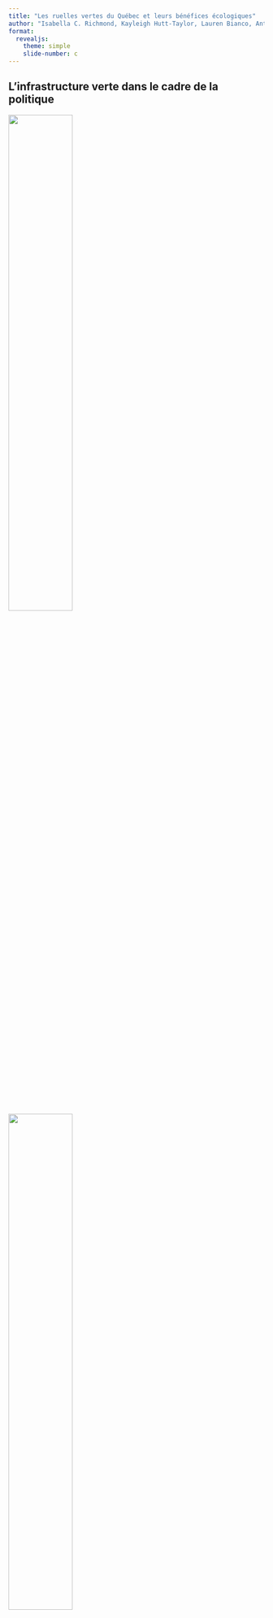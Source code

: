 ```yaml
---
title: "Les ruelles vertes du Québec et leurs bénéfices écologiques"
author: "Isabella C. Richmond, Kayleigh Hutt-Taylor, Lauren Bianco, Antonia Vieira Zanella, Carly D. Ziter"
format: 
  revealjs:
    theme: simple
    slide-number: c
---
```


## L'infrastructure verte dans le cadre de la politique

![](presentation_imgs/ppec.png){fig-align="center" width="50%"}

![](presentation_imgs/montrealbudg.png){fig-align="center" width="50%"}

::: notes
-   on title slide make sure to finish the full name of the title

-   define green infrastructure: Les infrastructures végétalisées (IV) incluent toutes les phytotechnologies et les pratiques de verdissement (par Québec Vert).

-   green infrastructure is increasing as a popular solution to many of the problems our cities face as a result of climate change; the urban heat island effect, flooding, connection with nature, etc.

-   policy that explicitly addresses or mentions green infrastructure is increasing, including in Quebec

-   for example, green infrastructure is mentioned in the Plan pour une economie verte 2030 du Quebec, Montreal's city budget, and is incorporated in many ways in other cities across Quebec such as Trois Rivieres and Quebec City
:::

## Les affirmations des infrastructures vertes

![[Le rapport sur les enjeux nationaux](https://changingclimate.ca/national-issues/fr/)](presentation_imgs/parkbenefits_fr.png)

::: notes
-   Many policies or projects that include IV have a long list of benefits that resembles the one on the screen
-   Some of these, and potentially all of them, are true in various IV projects
-   but these claims often go un-interrogated
-   what IV are providing which of these? What management strategies maximize one type of benefit or harmonize across many? This fundamental gap was the impetus for our collaborative project
:::

## L'étude de cas des ruelles vertes

::: columns
::: {.column width="60%"}
::: {layout="[[-1], [1], [-1]]"}

-   Augmenter la biodiversité

-   Augmenter la connectivité biologique

-   Réduire l’effet d’îlots de chaleur

-   Améliorer la qualité de l’air

-   Fournissent des habitats pour des petits mammifères, des oiseaux et des insectes
:::
:::

::: {.column width="40%"}

::: {layout="[[-1], [1], [-1]]"}
![](presentation_imgs/ecoquartiers.png){fig-align="left"}
:::
:::
:::

::: notes
-   ruelles vertes are a great example of everything we have been discussing up to this point
-   they are a really interesting form of green infrastructure because they allow greening in already dense areas of cities
-   they are increasing in popularity across the world, as well as in Quebec
-   the policies surrounding them claim that they provide many benefits
-   for example, eco quartiers is one of the organizations that runs the ruelles vertes program in Montreal and it has a long list of benefits of ruelles vertes in the city
-   we don't actually know what the advantages and disadvantages of ruelles vertes may be in many cases
:::


## Bénéfices écologiques et services écosystémiques 



## Our research questions


## Sampling: ecological benefits


## Sampling: ecosystem services

## Provision of biodiversity

## Provision of temperature mitigation 

## Trade-offs & synergies

## Merci beaucoup!

::: columns
::: {.column width="60%"}
![](presentation_imgs/ZULE_logo_green_name.png)

![](presentation_imgs/LabPhoto_Summer2024.jpg){width="70%" fig-align="center"}
:::

::: {.column width="40%"}
::: {layout="[[-1], [1], [-1]]"}
-   Johanna Arnet
-   Mes collaborateurs/collaboratrices a UQAM, Organisme Respire, UdeM
-   Les personnes interviewées
-   Les arbres et les plantes
:::
:::
:::

## Des questions?

![](presentation_imgs/bigtree.jpg){fig-align="center"}
